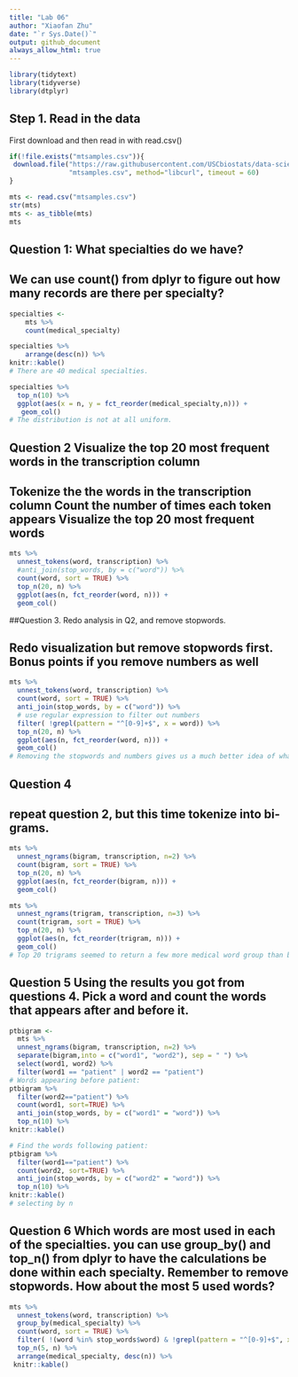```yaml
---
title: "Lab 06"
author: "Xiaofan Zhu"
date: "`r Sys.Date()`"
output: github_document 
always_allow_html: true
---
```


```r
library(tidytext)
library(tidyverse)
library(dtplyr)
```
## Step 1. Read in the data
First download and then read in with read.csv()

```r
if(!file.exists("mtsamples.csv")){
 download.file("https://raw.githubusercontent.com/USCbiostats/data-science-data/master/00_mtsamples/mtsamples.csv", 
               "mtsamples.csv", method="libcurl", timeout = 60)
}

mts <- read.csv("mtsamples.csv")
str(mts)
mts <- as_tibble(mts)
mts
```
## Question 1: What specialties do we have?
## We can use count() from dplyr to figure out how many records are there per specialty?
```r
specialties <- 
    mts %>%
    count(medical_specialty)

specialties %>%
    arrange(desc(n)) %>%
knitr::kable()
# There are 40 medical specialties.
```
```r
specialties %>%
  top_n(10) %>%
  ggplot(aes(x = n, y = fct_reorder(medical_specialty,n))) + 
   geom_col()
# The distribution is not at all uniform.
```
## Question 2 Visualize the top 20 most frequent words in the transcription column
## Tokenize the the words in the transcription column Count the number of times each token appears Visualize the top 20 most frequent words
```r
mts %>%
  unnest_tokens(word, transcription) %>%
  #anti_join(stop_words, by = c("word")) %>%
  count(word, sort = TRUE) %>%
  top_n(20, n) %>%
  ggplot(aes(n, fct_reorder(word, n))) +
  geom_col()
```

##Question 3. Redo analysis in Q2, and remove stopwords.

## Redo visualization but remove stopwords first. Bonus points if you remove numbers as well
```r
mts %>%
  unnest_tokens(word, transcription) %>%
  count(word, sort = TRUE) %>%
  anti_join(stop_words, by = c("word")) %>%
  # use regular expression to filter out numbers
  filter( !grepl(pattern = "^[0-9]+$", x = word)) %>%
  top_n(20, n) %>%
  ggplot(aes(n, fct_reorder(word, n))) +
  geom_col()
# Removing the stopwords and numbers gives us a much better idea of what the text is about.
```
## Question 4
## repeat question 2, but this time tokenize into bi-grams.
```r
mts %>%
  unnest_ngrams(bigram, transcription, n=2) %>%
  count(bigram, sort = TRUE) %>%
  top_n(20, n) %>%
  ggplot(aes(n, fct_reorder(bigram, n))) +
  geom_col()
```
```r
mts %>%
  unnest_ngrams(trigram, transcription, n=3) %>%
  count(trigram, sort = TRUE) %>%
  top_n(20, n) %>%
  ggplot(aes(n, fct_reorder(trigram, n))) +
  geom_col()
# Top 20 trigrams seemed to return a few more medical word group than bigrams.
```

## Question 5 Using the results you got from questions 4. Pick a word and count the words that appears after and before it.

```r
ptbigram <-
  mts %>%
  unnest_ngrams(bigram, transcription, n=2) %>%
  separate(bigram,into = c("word1", "word2"), sep = " ") %>%
  select(word1, word2) %>%
  filter(word1 == "patient" | word2 == "patient")
# Words appearing before patient:
ptbigram %>%
  filter(word2=="patient") %>%
  count(word1, sort=TRUE) %>%
  anti_join(stop_words, by = c("word1" = "word")) %>%
  top_n(10) %>%
knitr::kable()

```

```r
# Find the words following patient:
ptbigram %>%
  filter(word1=="patient") %>%
  count(word2, sort=TRUE) %>%
  anti_join(stop_words, by = c("word2" = "word")) %>%
  top_n(10) %>%
knitr::kable()
# selecting by n


```

## Question 6 Which words are most used in each of the specialties. you can use group_by() and top_n() from dplyr to have the calculations be done within each specialty. Remember to remove stopwords. How about the most 5 used words?

```r
mts %>%
  unnest_tokens(word, transcription) %>%
  group_by(medical_specialty) %>% 
  count(word, sort = TRUE) %>%
  filter( !(word %in% stop_words$word) & !grepl(pattern = "^[0-9]+$", x = word)) %>%
  top_n(5, n) %>%
  arrange(medical_specialty, desc(n)) %>%
 knitr::kable()
```








